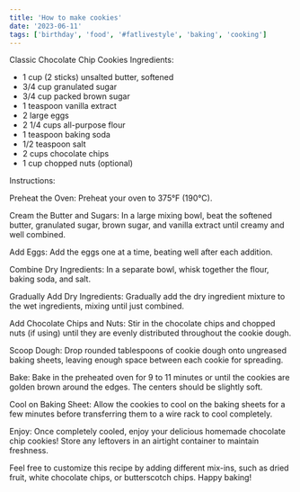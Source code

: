 ```yaml
---
title: 'How to make cookies'
date: '2023-06-11'
tags: ['birthday', 'food', '#fatlivestyle', 'baking', 'cooking']
---
```


Classic Chocolate Chip Cookies
<CustomImage src="https://raw.githubusercontent.com/AndrinTraeger/blogposts/main/images/cookies.jpeg" alt="Cookies" />
Ingredients:

- 1 cup (2 sticks) unsalted butter, softened
- 3/4 cup granulated sugar
- 3/4 cup packed brown sugar
- 1 teaspoon vanilla extract
- 2 large eggs
- 2 1/4 cups all-purpose flour
- 1 teaspoon baking soda
- 1/2 teaspoon salt
- 2 cups chocolate chips
- 1 cup chopped nuts (optional)

Instructions:

Preheat the Oven:
Preheat your oven to 375°F (190°C).

Cream the Butter and Sugars:
In a large mixing bowl, beat the softened butter, granulated sugar, brown sugar, and vanilla extract until creamy and well combined.

Add Eggs:
Add the eggs one at a time, beating well after each addition.

Combine Dry Ingredients:
In a separate bowl, whisk together the flour, baking soda, and salt.

Gradually Add Dry Ingredients:
Gradually add the dry ingredient mixture to the wet ingredients, mixing until just combined.

Add Chocolate Chips and Nuts:
Stir in the chocolate chips and chopped nuts (if using) until they are evenly distributed throughout the cookie dough.

Scoop Dough:
Drop rounded tablespoons of cookie dough onto ungreased baking sheets, leaving enough space between each cookie for spreading.

Bake:
Bake in the preheated oven for 9 to 11 minutes or until the cookies are golden brown around the edges. The centers should be slightly soft.

Cool on Baking Sheet:
Allow the cookies to cool on the baking sheets for a few minutes before transferring them to a wire rack to cool completely.

Enjoy:
Once completely cooled, enjoy your delicious homemade chocolate chip cookies! Store any leftovers in an airtight container to maintain freshness.

Feel free to customize this recipe by adding different mix-ins, such as dried fruit, white chocolate chips, or butterscotch chips. Happy baking!